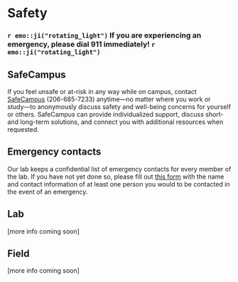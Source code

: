 # Safety

### `r emo::ji("rotating_light")` If you are experiencing an emergency, please dial 911 immediately! `r emo::ji("rotating_light")` {-}

## SafeCampus

If you feel unsafe or at-risk in any way while on campus, contact [SafeCampus](https://www.washington.edu/safecampus/) (206-685-7233) anytime&ndash;&ndash;no matter where you work or study&ndash;&ndash;to anonymously discuss safety and well-being concerns for yourself or others. SafeCampus can provide individualized support, discuss short- and long-term solutions, and connect you with additional resources when requested. 

## Emergency contacts

Our lab keeps a confidential list of emergency contacts for every member of the lab. If you have not yet done so, please fill out [this form](https://forms.gle/i3Qpvajjh7aK4Gp98) with the name and contact information of at least one person you would to be contacted in the event of an emergency.

## Lab

[more info coming soon]

## Field

[more info coming soon]

